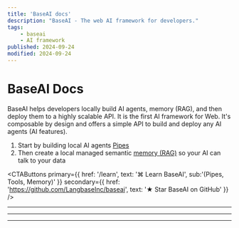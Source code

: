 ```yaml
---
title: 'BaseAI docs'
description: "BaseAI - The web AI framework for developers."
tags:
    - baseai
    - AI framework
published: 2024-09-24
modified: 2024-09-24
---
```


<a href="https://baseai.dev/docs" className="hidden lg:flex h-full w-full items-center justify-center mb-4">
    <BaseAILogo className="w-full" />
</a>

<h1 className="flex flex lg:hidden">BaseAI Docs</h1>

BaseAI helps developers locally build AI agents, memory (RAG), and then deploy them to a highly scalable API. It is the first AI framework for Web. It's composable by design and offers a simple API to build and deploy any AI agents (AI features).

1. Start by building local AI agents [Pipes](/docs/pipe/quickstart)
2. Then create a local managed semantic [memory (RAG)](/docs/memory/quickstart) so your AI can talk to your data

<CTAButtons
    primary={{ href: '/learn', text: '⌘ Learn BaseAI', sub:'(Pipes, Tools, Memory)' }}
    secondary={{ href: 'https://github.com/LangbaseInc/baseai', text: '★ Star BaseAI on GitHub' }}
/>

---

<ProductsTable />

---

<Guides />

---
